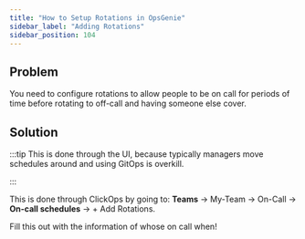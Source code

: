 ```yaml
---
title: "How to Setup Rotations in OpsGenie"
sidebar_label: "Adding Rotations"
sidebar_position: 104
---
```


## Problem

You need to configure rotations to allow people to be on call for periods of time before rotating to off-call and having someone else cover.

## Solution

:::tip
This is done through the UI, because typically managers move schedules around and using GitOps is overkill.

:::

This is done through ClickOps by going to:
**Teams** → My-Team → On-Call → **On-call schedules** → + Add Rotations.

Fill this out with the information of whose on call when!


